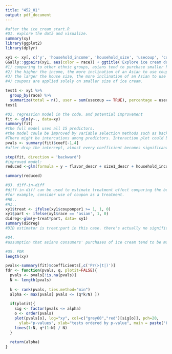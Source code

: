 ```yaml
---
title: "452_01"
output: pdf_document
---
```

```r
#after the ice_cream_start.R
#Q1. explore the data and visualize.
summary(xy)
library(ggplot2)
library(dplyr)
```
```r
xy1 <- xy[, c('y', 'household_income', 'household_size', 'usecoup', 'couponper1', 'race')]
GGally::ggpairs(xy1, aes(color = race)) + ggtitle('Explore ice cream data based on race')
#1) comparing to other ethnic groups, asians tend to purchase smaller houses when income increases.
#2) the higher the income, the more inclination of an Asian to use coupon.
#3) the larger the house size, the more inclination of an Asian to use coupon.
#4) coupons are applied solely on smaller size of ice cream.
```

```r
test1 <- xy1 %>%
  group_by(race) %>%
  summarize(total = n(), user = sum(usecoup == TRUE), percentage = user/total)
test1
```


```r
#Q2. regression model in the code. and potential improvement
fit <- glm(y~., data=xy) 
summary(fit)
#the full model uses all 15 predictors. 
#the model coule be improved by variable selection methods such as backward selection, removed statistically in-significant variables based on p-values.
#There might be intercations among predictors. Interaction plot could be applied to investigate interactions.
pvals <- summary(fit)$coef[-1,4] 
#after drop the intercept, almost every coefficient becomes significant. it leads to erroneous conclusion about the effect of predictors on the response
```

```r
step(fit, direction = 'backward')
#improved model:
reduced <-glm(formula = y ~ flavor_descr + size1_descr + household_income + household_size + usecoup + couponper1 + region + married + race + microwave + sfh + internet + tvcable, data = xy)
```
```r
summary(reduced)
```


```r
#Q3. diff-in-diff
#diff-in-diff can be used to estimate treatment effect comparing the before and after the treatment difference in the outcome of a treatment and a control group
#for example, consider use of coupon as a treatment.
#H0..
#H1..
xy1$treat <- ifelse(xy1$couponper1 >= 1, 1, 0)
xy1$part <- ifelse(xy1$race == 'asian', 1, 0)
didreg<-glm(y~treat*part, data= xy1)
summary(didreg)
#DID estimator is treat:part in this case. there's actually no significant effect of an interaction between race and coupon-using in purchases.
```

```r
#Q4.
#assumption that asians consumers' purchases of ice cream tend to be more stimulated by coupons, is not true according tothe DID model.
```

```r
#Q5. FDR
length(xy)
```
```r
pvals<-summary(fit)$coefficients[,c('Pr(>|t|)')]
fdr <- function(pvals, q, plotit=FALSE){
  pvals <- pvals[!is.na(pvals)]
  N <- length(pvals)
  
  k <- rank(pvals, ties.method="min")
  alpha <- max(pvals[ pvals <= (q*k/N) ])
  
  if(plotit){
    sig <- factor(pvals <= alpha)
    o <- order(pvals)
    plot(pvals[o], log="xy", col=c("grey60","red")[sig[o]], pch=20, 
      ylab="p-values", xlab="tests ordered by p-value", main = paste('FDR =',q))
    lines(1:N, q*(1:N) / N)
  }
  
  return(alpha)
}

```


